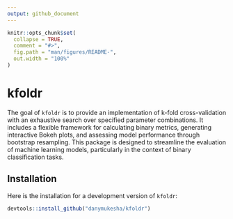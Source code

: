 ```yaml
---
output: github_document
---
```


<!-- README.md is generated from README.Rmd. Please edit that file -->

```r
knitr::opts_chunk$set(
  collapse = TRUE,
  comment = "#>",
  fig.path = "man/figures/README-",
  out.width = "100%"
)
```

# kfoldr

<!-- badges: start -->
<!-- badges: end -->

The goal of `kfoldr` is to provide an implementation of k-fold cross-validation with an exhaustive search over specified parameter combinations. It includes a flexible framework for calculating binary metrics, generating interactive Bokeh plots, and assessing model performance through bootstrap resampling. This package is designed to streamline the evaluation of machine learning models, particularly in the context of binary classification tasks.

## Installation

Here is the installation for a development version of `kfoldr`:

``` r
devtools::install_github("danymukesha/kfoldr")
```


